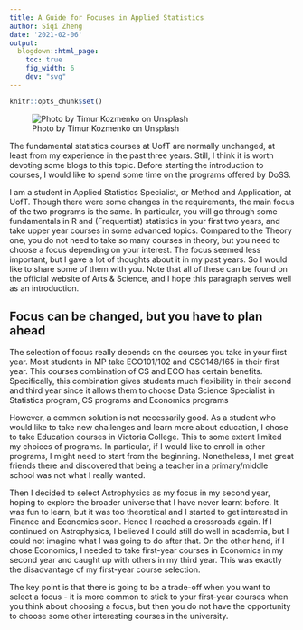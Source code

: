 ---
title: A Guide for Focuses in Applied Statistics
author: Siqi Zheng
date: '2021-02-06'
output:
  blogdown::html_page:
    toc: true
    fig_width: 6
    dev: "svg"
---

```{r include = FALSE}
knitr::opts_chunk$set()
```

![Photo by Timur Kozmenko on Unsplash](featured.jpg)

The fundamental statistics courses at UofT are normally unchanged, at least from my experience in the past three years. Still, I think it is worth devoting some blogs to this topic. Before starting the introduction to courses, I would like to spend some time on the programs offered by DoSS.

I am a student in Applied Statistics Specialist, or Method and Application, at UofT. Though there were some changes in the requirements, the main focus of the two programs is the same. In particular, you will go through some fundamentals in R and (Frequentist) statistics in your first two years, and take upper year courses in some advanced topics. Compared to the Theory one, you do not need to take so many courses in theory, but you need to choose a focus depending on your interest. The focus seemed less important, but I gave a lot of thoughts about it in my past years. So I would like to share some of them with you. Note that all of these can be found on the official website of Arts & Science, and I hope this paragraph serves well as an introduction.

## Focus can be changed, but you have to plan ahead

The selection of focus really depends on the courses you take in your first year. Most students in MP take ECO101/102 and CSC148/165 in their first year. This courses combination of CS and ECO has certain benefits. Specifically, this combination gives students much flexibility in their second and third year since it allows them to choose Data Science Specialist in Statistics program, CS programs and Economics programs

However, a common solution is not necessarily good. As a student who would like to take new challenges and learn more about education, I chose to take Education courses in Victoria College. This to some extent limited my choices of programs. In particular, if I would like to enroll in other programs, I might need to start from the beginning. Nonetheless, I met great friends there and discovered that being a teacher in a primary/middle school was not what I really wanted.

Then I decided to select Astrophysics as my focus in my second year, hoping to explore the broader universe that I have never learnt before. It was fun to learn, but it was too theoretical and I started to get interested in Finance and Economics soon. Hence I reached a crossroads again. If I continued on Astrophysics, I believed I could still do well in academia, but I could not imagine what I was going to do after that. On the other hand, if I chose Economics, I needed to take first-year courses in Economics in my second year and caught up with others in my third year. This was exactly the disadvantage of my first-year course selection. 

The key point is that there is going to be a trade-off when you want to select a focus - it is more common to stick to your first-year courses when you think about choosing a focus, but then you do not have the opportunity to choose some other interesting courses in the university.

